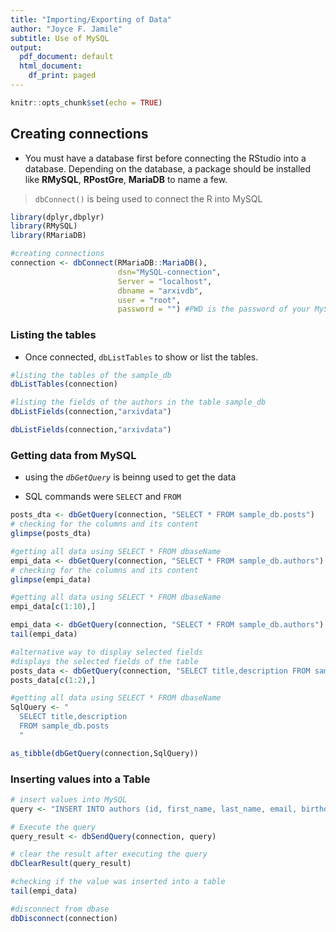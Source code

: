 ```yaml
---
title: "Importing/Exporting of Data"
author: "Joyce F. Jamile"
subtitle: Use of MySQL
output:
  pdf_document: default
  html_document:
    df_print: paged
---
```


```r
knitr::opts_chunk$set(echo = TRUE)
```

## Creating connections

+ You must have a database first before connecting the RStudio into a database. Depending on the database, a package should be installed like **RMySQL**, **RPostGre**, **MariaDB** to name a few.

> `dbConnect()` is being used to connect the R into MySQL

```r
library(dplyr,dbplyr)
library(RMySQL)
library(RMariaDB)
```

```r

#creating connections
connection <- dbConnect(RMariaDB::MariaDB(), 
                        dsn="MySQL-connection",
                        Server = "localhost",
                        dbname = "arxivdb", 
                        user = "root", 
                        password = "") #PWD is the password of your MySQL
```


### Listing the tables

+ Once connected, `dbListTables` to show or list the tables.



```r
#listing the tables of the sample_db 
dbListTables(connection)
```


```r
#listing the fields of the authors in the table sample_db
dbListFields(connection,"arxivdata")
```


```r
dbListFields(connection,"arxivdata")
```


### Getting data from MySQL

+ using the *`dbGetQuery`* is beinng used to get the data

+ SQL commands were `SELECT` and `FROM`


```r
posts_dta <- dbGetQuery(connection, "SELECT * FROM sample_db.posts")
# checking for the columns and its content
glimpse(posts_dta)
```

```r
#getting all data using SELECT * FROM dbaseName
empi_data <- dbGetQuery(connection, "SELECT * FROM sample_db.authors")
# checking for the columns and its content
glimpse(empi_data)
```


```r
#getting all data using SELECT * FROM dbaseName
empi_data[c(1:10),]
```

```r
empi_data <- dbGetQuery(connection, "SELECT * FROM sample_db.authors")
tail(empi_data)
```

```r
#alternative way to display selected fields
#displays the selected fields of the table
posts_data <- dbGetQuery(connection, "SELECT title,description FROM sample_db.posts")
posts_data[c(1:2),]
```

```r
#getting all data using SELECT * FROM dbaseName
SqlQuery <- "
  SELECT title,description 
  FROM sample_db.posts
  "

as_tibble(dbGetQuery(connection,SqlQuery))
```

### Inserting values into a Table

```r
# insert values into MySQL
query <- "INSERT INTO authors (id, first_name, last_name, email, birthdate, added) VALUES (102, 'Juan', 'dela Cruz', 'mine@example.com', '2005-12-02','2024-02-19 05:00:10')"

# Execute the query
query_result <- dbSendQuery(connection, query)

# clear the result after executing the query
dbClearResult(query_result)
```


```r
#checking if the value was inserted into a table
tail(empi_data)
```
```r
#disconnect from dbase
dbDisconnect(connection)
```
